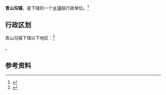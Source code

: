 {{中国乡级行政区|21/06/24/109/000}}

'''青山沟镇'''，是{{PRC admin/fullname|21/06/24/109/000|3}}下辖的一个[[乡镇|乡镇]]级行政单位。<ref>{{PRC admin/ref sgc|{{PRC admin/parent|21/06/24/109/000}}}}</ref>

== 行政区划 ==

青山沟镇下辖以下地区：<ref>{{PRC admin/ref sgc|21/06/24/109/000}}</ref>

{{PRC admin/children|21/06/24/109/000}}。

== 参考资料 ==

{{reflist}}

{{行政区划小作品}}
{{PRC admin/navcat|21/06/24/109/000}}